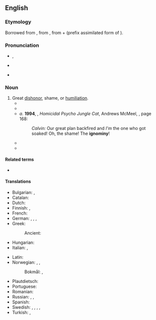 ==English==

===Etymology===
Borrowed from {{bor|en|fr|ignominie}}, from {{der|en|la|ignōminia}}, from {{m|la|ig-||not}} + {{m|la|nomen||name}} (prefix assimilated form of {{m|la|in-}}).

===Pronunciation===
* {{a|UK|US}} {{enPR|ĭgʹnə-mĭn'ē}}, {{IPA|en|/ˈɪɡnəˌmɪni/}}
* {{a|US}} {{IPA|en|/ˈɪɡnəˌmɪni/|/ˈɪɡnəməni/|/ɪɡˈnɑməni/}}
* {{audio|en|LL-Q1860 (eng)-Vininn126-ignominy.wav|Audio (US)}}

===Noun===
{{en-noun|~}}

# Great [[dishonor]], shame, or [[humiliation]].
#*{{RQ:Melville Moby-Dick|chapter=XII|page=62|passage=But like Czar Peter content to toil in the shipyards of foreign cities, Queequeg disdained no seeming '''ignominy''', if thereby he might happily gain the power of enlightening his untutored countrymen.}}
#* {{quote-book|1=en|year=1938|author=Norman Lindsay|authorlink=Norman Lindsay|title=Age of Consent|publisher=Ure Smith|location=Sydney|year_published=1962|page=|passage=Bradly came out from hiding with a dyspeptic grunt, too depressed by '''ignominy''' to send a curse after the old woman.}}
#* ''a.'' '''1994''', {{w|Bill Watterson}}, ''Homicidal Psycho Jungle Cat'', Andrews McMeel, {{ISBN|0-83621769-1}}, page 168:
#*: ''Calvin:'' Our great plan backfired and ''I'm''<!--italic and bold--> the one who got soaked! Oh, the shame! The '''ignominy'''!<!--original in majuscules-->
#* {{quote-web|en|date=18 November 2014|author=Daniel Taylor|title=England and Wayne Rooney see off Scotland in their own back yard|work=The Guardian|url=http://www.theguardian.com/football/2014/nov/18/scotland-england-international-friendly-match-report|passage=It was tribal, almost relentless and, in the case of the official England band, there was a degree of '''ignominy''', too, for repeatedly playing a tune for which the words go “Fuck the IRA”, something that could lead to a full breakdown of their relationship with the FA.}}
#* {{quote-web
|en
|date=2018-05-22
|author=Liz Robbins
|author2=Maya Salam
|title=‘I Am Not Racist’: Lawyer Issues Apology One Week After Rant
|work=New York Times
|url=https://www.nytimes.com/2018/05/22/nyregion/schlossberg-i-am-not-racist-lawyer-issues-apology.html?auth=login-email&login=email
|passage=The lawyer who shot to '''ignominy''' last week with a racist rant at a Manhattan lunch spot apologized Tuesday on social media, where a video of his threat to call immigration agents on Spanish-speaking workers had first gone viral.}}

====Related terms====
* {{l|en|ignominious}}

====Translations====
{{trans-top|great dishonor, shame, or humiliation}}
* Bulgarian: {{t+|bg|срам|m}}, {{t+|bg|позор|m}}
* Catalan: {{t|ca|ignomínia|f}}
* Dutch: {{t+|nl|schaamte}}
* Finnish: {{t+|fi|häpeä}}, {{t|fi|häpeällinen teko}}
* French: {{t+|fr|ignominie|f}}
* German: {{t+|de|Schmach|m}}, {{t+|de|Schande|f}}, {{t|de|Schändlichkeit|f}}, {{t+|de|Unaussprechlichkeit |f}}
* Greek:
*: Ancient: {{t|grc|ἀτιμία|f}}
* Hungarian: {{t+|hu|gyalázat}}
* Italian: {{t+|it|ignominia|f}}, {{t+|it|infamia|f}}
{{trans-mid}}
* Latin: {{t|la|ignominia}}
* Norwegian: {{t|no|skjensel|m}}, {{t+|no|vanære|m}}, {{t+|no|skam|m}}
*: Bokmål: {{t+|nb|vanære|m|f}}, {{t+|nb|skam|m|f}}
* Plautdietsch: {{t|pdt|Schaund|f}}
* Portuguese: {{t+|pt|ignomínia|f}}
* Romanian: {{t+|ro|ignominie|f}}
* Russian: {{t+|ru|бесче́стие|n}}, {{t+|ru|позо́р|m}}, {{t+|ru|срам|m}}
* Spanish: {{t+|es|ignominia}}
* Swedish: {{t+|sv|vanära}}, {{t+|sv|skam}}, {{t+|sv|nesa}}, {{t+|sv|skymf}}, {{t+|sv|smälek}}
* Turkish: {{t+|tr|alçaklık}}, {{t+|tr|rezalet}}
{{trans-bottom}}